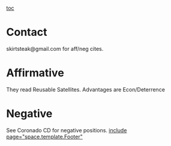 [[toc]]
=Contact= 
skirtsteak@gmail.com for aff/neg cites.
=Affirmative= 
They read Reusable Satellites. Advantages are Econ/Deterrence
=Negative= 
See Coronado CD for negative positions.
[[include page="space.template.Footer"]]